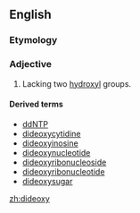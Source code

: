 ==English==

===Etymology===
{{prefix|di|deoxy-}}

===Adjective===
{{en-adj|-}}

# {{context|organic chemistry|of a sugar|lang=en}} Lacking two [[hydroxyl]] groups.

====Derived terms====
* [[ddNTP]]
* [[dideoxycytidine]]
* [[dideoxyinosine]]
* [[dideoxynucleotide]]
* [[dideoxyribonucleoside]]
* [[dideoxyribonucleotide]]
* [[dideoxysugar]]

[[zh:dideoxy]]